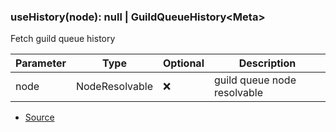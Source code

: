 ### useHistory(node): null \| GuildQueueHistory\<Meta>
Fetch guild queue history



| Parameter | Type | Optional | Description |
| ----------- | ----------- | ----------- | ----------- |
| node | NodeResolvable | ❌ | guild queue node resolvable |


- [Source](https://github.com/Androz2091/discord-player/blob/e2a9cfc/packages/discord-player/src/hooks/useHistory.ts#L8)